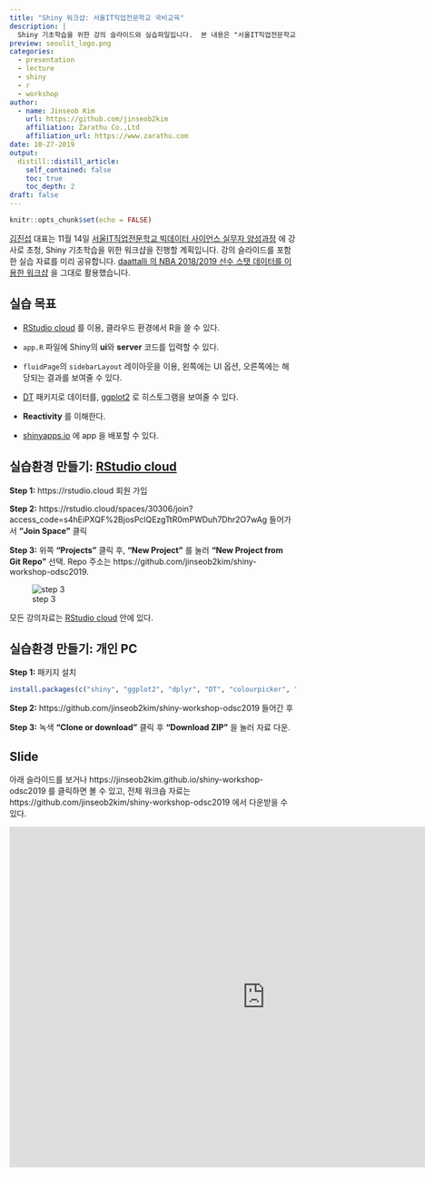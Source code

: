 ```yaml
---
title: "Shiny 워크샵: 서울IT직업전문학교 국비교육"
description: |
  Shiny 기초학습을 위한 강의 슬라이드와 실습파일입니다.  본 내용은 "서울IT직업전문학교 빅데이터 사이언스 실무자 양성과정" 에서 쓰일 예정입니다.
preview: seoulit_logo.png
categories:
  - presentation
  - lecture
  - shiny
  - r
  - workshop
author:
  - name: Jinseob Kim
    url: https://github.com/jinseob2kim
    affiliation: Zarathu Co.,Ltd
    affiliation_url: https://www.zarathu.com
date: 10-27-2019
output:
  distill::distill_article:
    self_contained: false
    toc: true
    toc_depth: 2
draft: false
---
```


```r
knitr::opts_chunk$set(echo = FALSE)
```

[김진섭](https://github.com/jinseob2kim) 대표는 11월 14일 [서울IT직업전문학교 빅데이터 사이언스 실무자 양성과정](http://seoulit.or.kr/info/info_detail01.html?code_uniq_seq=NmY4OWRiOGUxMDRmN2E=) 에 강사로 초청, Shiny 기초학습을 위한 워크샵을 진행할 계획입니다. 강의 슬라이드를 포함한 실습 자료를 미리 공유합니다. [daattalli 의 NBA 2018/2019 선수 스탯 데이터를 이용한 워크샵](https://github.com/daattali/shiny-workshop-odsc2019) 을 그대로 활용했습니다. 


## 실습 목표 

* [RStudio cloud](https://rstudio.cloud/) 를 이용, 클라우드 환경에서 R을 쓸 수 있다.
 
 
* `app.R` 파일에 Shiny의 **ui**와 **server** 코드를 입력할 수 있다.
 
 
* `fluidPage`의 `sidebarLayout` 레이아웃을 이용, 왼쪽에는 UI 옵션, 오른쪽에는 해당되는 결과를 보여줄 수 있다.
 
 
* [DT](https://rstudio.github.io/DT/) 패키지로 데이터를, [ggplot2](https://ggplot2.tidyverse.org/) 로 히스토그램을 보여줄 수 있다.
 
 
* **Reactivity** 를 이해한다.
 
 
* [shinyapps.io](https://www.shinyapps.io/) 에 app 을 배포할 수 있다. 



## 실습환경 만들기: [RStudio cloud](https://rstudio.cloud/)

**Step 1:** https://rstudio.cloud 회원 가입


**Step 2:** https://rstudio.cloud/spaces/30306/join?access_code=s4hEiPXQF%2BjosPclQEzgTtR0mPWDuh7Dhr2O7wAg 들어가서 **"Join Space"** 클릭


**Step 3:** 위쪽 **"Projects"** 클릭 후, **"New Project"** 를 눌러 **"New Project from Git Repo"** 선택. Repo 주소는 https://github.com/jinseob2kim/shiny-workshop-odsc2019.


![step 3](https://i.imgur.com/nU5bbFL.png)


모든 강의자료는 [RStudio cloud](https://rstudio.cloud/) 안에 있다. 




## 실습환경 만들기: 개인 PC

**Step 1:** 패키지 설치

```r
install.packages(c("shiny", "ggplot2", "dplyr", "DT", "colourpicker", "readr")) 
```


**Step 2:** https://github.com/jinseob2kim/shiny-workshop-odsc2019 들어간 후 


**Step 3:** 녹색 **"Clone or download"** 클릭 후 **"Download ZIP"** 을 눌러 자료 다운. 



## Slide

아래 슬라이드를 보거나 https://jinseob2kim.github.io/shiny-workshop-odsc2019 를 클릭하면 볼 수 있고, 전체 워크숍 자료는 https://github.com/jinseob2kim/shiny-workshop-odsc2019 에서 다운받을 수 있다. 

<iframe src="https://jinseob2kim.github.io/shiny-workshop-odsc2019/" width="900" height="600" style="border: none;"></iframe>


